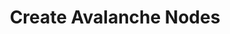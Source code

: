 ---
title: Create Avalanche Nodes
description: CLI commands for running and managing Node operations.
index: true
---